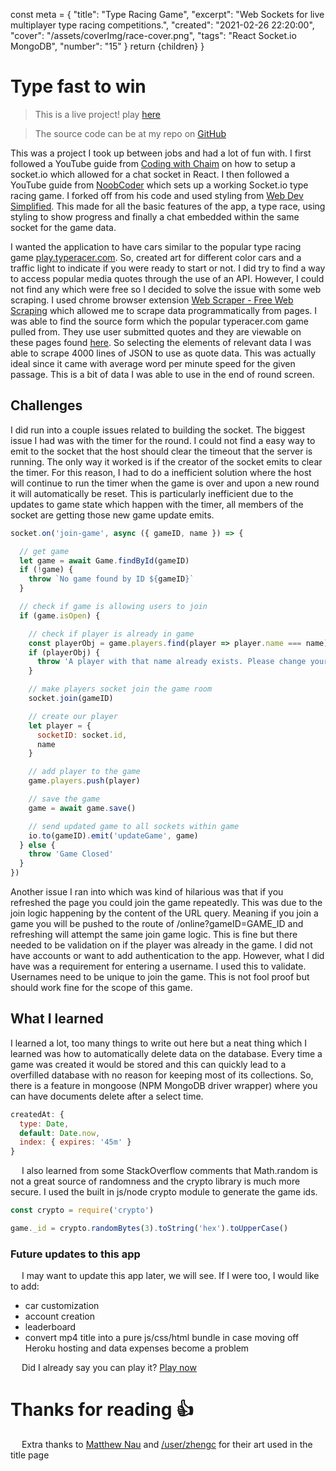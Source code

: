   const meta = {
    "title": "Type Racing Game",
    "excerpt": "Web Sockets for live multiplayer type racing competitions.",
    "created": "2021-02-26 22:20:00",
    "cover": "/assets/coverImg/race-cover.png",
    "tags": "React Socket.io MongoDB",
    "number": "15"
  }
  return <Layout meta={meta}>{children}</Layout>
}

# Type fast to win
> This is a live project! play [here](https://p8.codabool.com)

> The source code can be at my repo on [GitHub](https://github.com/CodaBool/p08-type-racer)

This was a project I took up between jobs and had a lot of fun with. 
I first followed a YouTube guide from [Coding with Chaim](https://www.youtube.com/watch?v=E4V6nbP_NoQ) on how to setup a socket.io which allowed for a chat socket in React.
I then followed a YouTube guide from [NoobCoder](https://www.youtube.com/watch?v=YHmrPd5ZIuo) which sets up a working Socket.io type racing game. 
I forked off from his code and used styling from [Web Dev Simplified](https://www.youtube.com/watch?v=R-7eQIHRszQ).
This made for all the basic features of the app, a type race, using styling to show progress and finally a chat embedded within the same socket for the game data.

I wanted the application to have cars similar to the popular type racing game [play.typeracer.com](https://play.typeracer.com).
So, created art for different color cars and a traffic light to indicate if you were ready to start or not. 
I did try to find a way to access popular media quotes through the use of an API.
However, I could not find any which were free so I decided to solve the issue with some web scraping. 
I used chrome browser extension [Web Scraper - Free Web Scraping](https://chrome.google.com/webstore/detail/web-scraper-free-web-scra/jnhgnonknehpejjnehehllkliplmbmhn) which allowed me to scrape data programmatically from pages.
I was able to find the source form which the popular typeracer.com game pulled from. 
They use user submitted quotes and they are viewable on these pages found [here](https://data.typeracer.com/pit/text_info?id=4790331).
So selecting the elements of relevant data I was able to scrape 4000 lines of JSON to use as quote data. 
This was actually ideal since it came with average word per minute speed for the given passage.
This is a bit of data I was able to use in the end of round screen. 

## Challenges
I did run into a couple issues related to building the socket. 
The biggest issue I had was with the timer for the round. 
I could not find a easy way to emit to the socket that the host should clear the timeout that the server is running. 
The only way it worked is if the creator of the socket emits to clear the timer. 
For this reason, I had to do a inefficient solution where the host will continue to run the timer when the game is over and upon a new round it will automatically be reset.
This is particularly inefficient due to the updates to game state which happen with the timer, all members of the socket are getting those new game update emits.

```js
socket.on('join-game', async ({ gameID, name }) => {

  // get game
  let game = await Game.findById(gameID)
  if (!game) {
    throw `No game found by ID ${gameID}`
  }

  // check if game is allowing users to join
  if (game.isOpen) {

    // check if player is already in game
    const playerObj = game.players.find(player => player.name === name)
    if (playerObj) {
      throw 'A player with that name already exists. Please change your name and try again or create a new game.'
    }

    // make players socket join the game room
    socket.join(gameID)

    // create our player
    let player = {
      socketID: socket.id,
      name
    }

    // add player to the game
    game.players.push(player)

    // save the game
    game = await game.save()

    // send updated game to all sockets within game
    io.to(gameID).emit('updateGame', game)
  } else {
    throw 'Game Closed'
  }
})
```

Another issue I ran into which was kind of hilarious was that if you refreshed the page you could join the game repeatedly.
This was due to the join logic happening by the content of the URL query. 
Meaning if you join a game you will be pushed to the route of /online?gameID=GAME_ID and refreshing will attempt the same join game logic.
This is fine but there needed to be validation on if the player was already in the game. 
I did not have accounts or want to add authentication to the app. 
However, what I did have was a requirement for entering a username. 
I used this to validate. Usernames need to be unique to join the game.
This is not fool proof but should work fine for the scope of this game. 

## What I learned
I learned a lot, too many things to write out here but a neat thing which I learned was how to automatically delete data on the database.
Every time a game was created it would be stored and this can quickly lead to a overfilled database with no reason for keeping most of its collections.
So, there is a feature in mongoose (NPM MongoDB driver wrapper) where you can have documents delete after a select time.

```js
createdAt: {
  type: Date,
  default: Date.now,
  index: { expires: '45m' }
}
```

&emsp;
I also learned from some StackOverflow comments that Math.random is not a great source of randomness and the crypto library is much more secure.
I used the built in js/node crypto module to generate the game ids. 

```js
const crypto = require('crypto')

game._id = crypto.randomBytes(3).toString('hex').toUpperCase()
```


### Future updates to this app
&emsp;
I may want to update this app later, we will see.
If I were too, I would like to add:
- car customization
- account creation
- leaderboard
- convert mp4 title into a pure js/css/html bundle in case moving off Heroku hosting and data expenses become a problem 


&emsp;
Did I already say you can play it? [Play now](https://p8.codabool.com)
# Thanks for reading 👍
&emsp;
Extra thanks to [Matthew Nau](https://github.com/matthewnau/keyboard) and [/user/zhengc](https://www.reddit.com/user/zhengc) for their art used in the title page